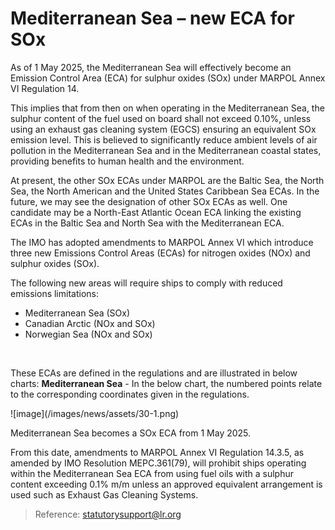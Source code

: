 # Mediterranean Sea – new ECA for SOx

<div data-type='wrapper'>
As of 1 May 2025, the Mediterranean Sea will effectively become an Emission Control Area (ECA) for sulphur oxides (SOx) under MARPOL Annex VI Regulation 14. 

This implies that from then on when operating in the Mediterranean Sea, the sulphur content of the fuel used on board shall not exceed 0.10%, unless using an exhaust gas cleaning system (EGCS) ensuring an equivalent SOx emission level. This is believed to significantly reduce ambient levels of air pollution in the Mediterranean Sea and in the Mediterranean coastal states, providing benefits to human health and the environment.

At present, the other SOx ECAs under MARPOL are the Baltic Sea, the North Sea, the North American and the United States Caribbean Sea ECAs. In the future, we may see the designation of other SOx ECAs as well. One candidate may be a North-East Atlantic Ocean ECA linking the existing ECAs in the Baltic Sea and North Sea with the Mediterranean ECA.

The IMO has adopted amendments to MARPOL Annex VI which introduce three new Emissions Control Areas (ECAs) for nitrogen oxides (NOx) and sulphur oxides (SOx). 

The following new areas will require ships to comply with reduced emissions limitations: 

- Mediterranean Sea (SOx)
- Canadian Arctic (NOx and SOx)
- Norwegian Sea (NOx and SOx)
<br/>

These ECAs are defined in the regulations and are illustrated in below charts: **Mediterranean Sea** - In the below chart, the numbered points relate to the corresponding coordinates given in the regulations.

<div image-type='s'>
![image](/images/news/assets/30-1.png)
</div>

Mediterranean Sea becomes a SOx ECA from 1 May 2025. 

From this date, amendments to MARPOL Annex VI Regulation 14.3.5, as amended by IMO Resolution MEPC.361(79), will prohibit ships operating within the Mediterranean Sea ECA from using fuel oils with a sulphur content exceeding 0.1% m/m unless an approved equivalent arrangement is used such as Exhaust Gas Cleaning Systems.

> Reference: statutorysupport@lr.org
</div>